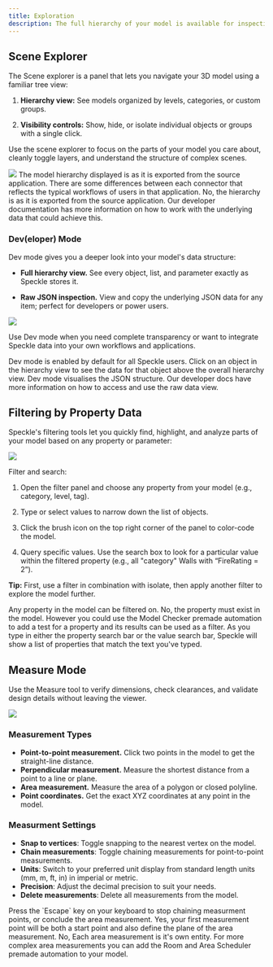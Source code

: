 ```yaml
---
title: Exploration 
description: The full hierarchy of your model is available for inspection and exploration.
---
```


## Scene Explorer
The Scene explorer is a panel that lets you navigate your 3D model using a familiar tree view:

1. **Hierarchy view:** See models organized by levels, categories, or custom groups.

2. **Visibility controls:** Show, hide, or isolate individual objects or groups with a single click.

Use the scene explorer to focus on the parts of your model you care about, cleanly 
toggle layers, and understand the structure of complex scenes.

<Frame caption="Scene explorer">
<img src="/images/3d-viewer/scene_explorer.jpg" />
</Frame>

<Note>
The model hierarchy displayed is as it is exported from the source application. There are some differences between each connector that 
reflects the typical workflows of users in that application.
</Note>

<AccordionGroup>
<Accordion title="Can I show the hierarchy in a different order?">
No, the hierarchy is as it is exported from the source application. Our developer documentation has more information on how to work with the underlying data that could achieve this.
</Accordion>
</AccordionGroup>

### Dev(eloper) Mode
Dev mode gives you a deeper look into your model's data structure:

- **Full hierarchy view.** See every object, list, and parameter exactly as Speckle stores it.

- **Raw JSON inspection.** View and copy the underlying JSON data for any item; perfect for developers or power users.

<Frame>
<img src="/images/3d-viewer/dev_mode.jpg" />
</Frame>

<Tip>Use Dev mode when you need complete transparency or want to integrate Speckle data into your own workflows and applications.</Tip>

<AccordionGroup>
<Accordion title="How do I enable Dev mode?">
Dev mode is enabled by default for all Speckle users.
</Accordion>
<Accordion title="How do see the data for a single object?">
Click on an object in the hierarchy view to see the data for that object above the overall hierarchy view.
</Accordion>
<Accordion title="Can I see the raw JSON data for a property?">
Dev mode visualises the JSON structure. Our developer docs have more information on how to access and use the raw data view.
</Accordion>
</AccordionGroup>


## Filtering by Property Data
Speckle's filtering tools let you quickly find, highlight, and analyze parts of your 
model based on any property or parameter:


<Frame>
<img src="/images/3d-viewer/filtering.jpg" />
</Frame>

Filter and search:

1. Open the filter panel and choose any property from your model (e.g., category, 
level, tag).

2. Type or select values to narrow down the list of objects.

3. Click the brush icon on the top right corner of the panel to color-code the model.

4. Query specific values. Use the search box to look for a particular value within 
the filtered property (e.g., all "category" Walls with “FireRating = 2”).

<Tip>**Tip:** First, use a filter in combination with isolate, then apply another 
filter to explore the model further.</Tip>

<AccordionGroup>
<Accordion title="How do I filter by a custom property?">
Any property in the model can be filtered on. 
</Accordion>
<Accordion title="Can I filter by a property that doesn't exist?">
No, the property must exist in the model. However you could use the Model Checker premade automation to add a test for a property and its results can be used as a filter.
</Accordion>
<Accordion title="How can I know what properties are available?">
As you type in either the property search bar or the value search bar, Speckle will show a list of properties that match the text you've typed.
</Accordion>
</AccordionGroup>

## Measure Mode
Use the Measure tool to verify dimensions, check clearances, and validate design details without leaving the viewer.

<Frame>
<img src="/images/3d-viewer/measure_mode.jpg" />
</Frame>

### Measurement Types

- **Point-to-point measurement.** Click two points in the model to get the straight-line distance.
- **Perpendicular measurement.** Measure the shortest distance from a point to a line or plane.
- **Area measurement.** Measure the area of a polygon or closed polyline.
- **Point coordinates.** Get the exact XYZ coordinates at any point in the model.

### Measurment Settings

- **Snap to vertices**: Toggle snapping to the nearest vertex on the model.
- **Chain measurements**: Toggle chaining measurements for point-to-point measurements.
- **Units**: Switch to your preferred unit display from standard length units (mm, m, ft, in) in imperial or metric.
- **Precision**: Adjust the decimal precision to suit your needs.
- **Delete measurements**: Delete all measurements from the model.

<AccordionGroup>
<Accordion title="How do I cancel a measurement?">
Press the `Escape` key on your keyboard to stop chaining measurment points, or conclude the area measurement.
</Accordion>
<Accordion title="Can I measure the area of a slope?">
Yes, your first measurement point will be both a start point and also define the plane of the area measurement.
</Accordion>
<Accordion title="Can I add multiple areas to gain a sum total?">
No, Each area measurement is it's own entity. For more complex area measurements you can add the Room and Area Scheduler premade automation to your model.
</Accordion>
</AccordionGroup>

